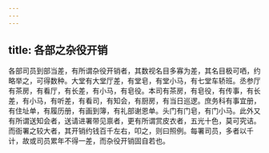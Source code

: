 ```yaml
---
---
---
```

title: 各部之杂役开销
---



各部司员到部当差，有所谓杂役开销者，其数视名目多寡为差，其名目极可哂，约略举之，可得数种。大堂有大堂厅差，有堂皂，有堂小马，有七堂车轿班。丞参厅有茶房，有看厅，有长差，有小马，有皂役。本司有茶房，有皂役，有传事，有长差，有小马，有听差，有看司，有知会，有厨房，有当日巡逻。庶务科有事宜册，有住址单，有履历册，有画到簿，有礼部谢恩单。头门有门皂，有门小马。此外又有所谓送知会者，送请进署带见禀者，更有所谓赏皮衣者，五光十色，莫可究诘。而衙署之较大者，其开销约钱百千左右，叩之，则曰照例。每署司员，多者以千计，故或司员累年不得一差，而杂役开销固自若也。